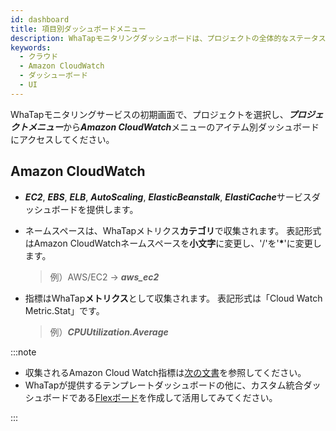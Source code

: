 ```yaml
---
id: dashboard
title: 項目別ダッシュボードメニュー
description: WhaTapモニタリングダッシュボードは、プロジェクトの全体的なステータスを一目で確認する機能を提供します。
keywords:
  - クラウド
  - Amazon CloudWatch
  - ダッシューボード
  - UI
---
```


WhaTapモニタリングサービスの初期画面で、プロジェクトを選択し、***プロジェクトメニュー***から***Amazon CloudWatch***メニューのアイテム別ダッシュボードにアクセスしてください。

## Amazon CloudWatch

- ***EC2***, ***EBS***, ***ELB***, ***AutoScaling***, ***ElasticBeanstalk***, ***ElastiCache***サービスダッシュボードを提供します。

  <ImgLang img='aws-cloudwatch-ec2.png' desc='cloudwatch ec2' />

- ネームスペースは、WhaTapメトリクス**カテゴリ**で収集されます。 表記形式はAmazon CloudWatchネームスペースを**小文字**に変更し、'/'を'**\***'に変更します。

  > 例）AWS/EC2 → ***aws_ec2***

- 指標はWhaTap**メトリクス**として収集されます。 表記形式は「Cloud Watch Metric.Stat」です。

  > 例）***CPUUtilization.Average***

:::note

- 収集されるAmazon Cloud Watch指標は[次の文書](https://docs.aws.amazon.com/ko_kr/AmazonCloudWatch/latest/monitoring/aws-services-cloudwatch-metrics.html)を参照してください。
- WhaTapが提供するテンプレートダッシュボードの他に、カスタム統合ダッシュボードである[Flexボード](flexboard)を作成して活用してみてください。

:::
